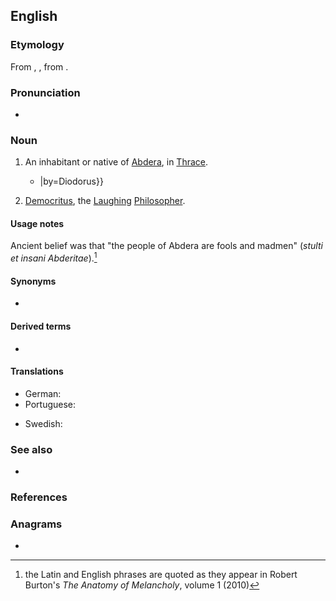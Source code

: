 ==English==

===Etymology===
From {{der|en|la|Abderita}}, {{m|la|Abderites}}, from {{der|en|grc|Ἀβδηρίτης}}.

===Pronunciation===
* {{a|US}} {{IPA|en|/ˈæb.dəˌɹaɪt/}}

===Noun===
{{en-noun}}

# An inhabitant or native of [[Abdera]], in [[Thrace]].
#* {{quote-book|en|year=1814|title=The Historical Library of Diodorus the Sicilian|type=translation|author=G. Booth|volume=2|chapter=4|page=27|passage=To that end they entered the borders of the '''Abderites''' in another part of Thrace, and wasted and spoiled the country {{...}}|by=Diodorus}}
# {{lb|en|‘the Abderite’}} [[Democritus]], the [[laughing|Laughing]] [[philosopher|Philosopher]].

====Usage notes====
Ancient belief was that "the people of Abdera are fools and madmen" (''stulti et insani Abderitae'').<ref>the Latin and English phrases are quoted as they appear in Robert Burton's ''The Anatomy of Melancholy'', volume 1 (2010)</ref>

====Synonyms====
* {{l|en|Abderian}}

====Derived terms====
{{der-top}}
* {{l|en|abderite}}
{{der-mid}}
{{der-bottom}}

====Translations====
{{trans-top|native of Abdera, Thrace}}
* German: {{t+|de|Abderit|m}}
* Portuguese: {{t|pt|abderita|m|f}}
{{trans-mid}}
* Swedish: {{t+|sv|abderit|c}}
{{trans-bottom}}

===See also===
* {{l|en|abderian}}

===References===
<references/>

===Anagrams===
* {{anagrams|en|a=abdeeirt|ebriated|rebaited|tire bead}}
